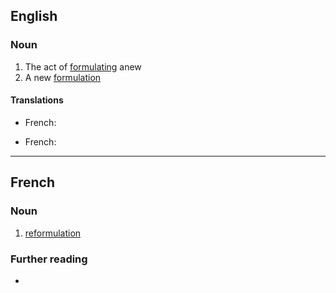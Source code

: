==English==

===Noun===
{{en-noun}}

# The act of [[formulating]] anew
# A new [[formulation]]

====Translations====
{{trans-top|formulating anew}}
* French: {{t+|fr|reformulation|f}}
{{trans-mid}}
{{trans-bottom}}

{{trans-top|new formulation}}
* French: {{t+|fr|reformulation|f}}
{{trans-mid}}
{{trans-bottom}}

----

==French==

===Noun===
{{fr-noun|f}}

# [[#English|reformulation]]

===Further reading===
* {{R:TLFi}}